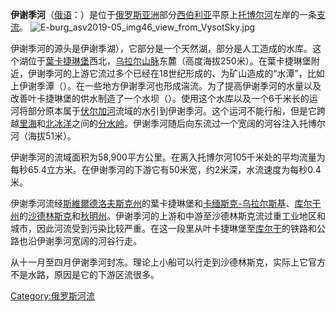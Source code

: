 '''伊谢季河'''（[[俄语|俄语]]：{{lang|ru|Исеть}}）是位于[[俄罗斯|俄罗斯]][[亚洲|亚洲]]部分[[西伯利亚|西伯利亚]]平原上[[托博尔河|托博尔河]]左岸的一条[[支流|支流]]。
[[File:E-burg_asv2019-05_img46_view_from_VysotSky.jpg|thumb]]

伊谢季河的源头是伊谢季湖{{lang|ru|Исетское озеро/водохранилище}}），它部分是一个天然湖，部分是人工造成的水库。这个湖位于[[葉卡捷琳堡|葉卡捷琳堡]]西北，[[乌拉尔山脉|乌拉尔山脉]]东麓（高度海拔250米）。在葉卡捷琳堡附近，伊谢季河的上游它流过多个已经在18世纪形成的、为矿山造成的“水潭”，比如上伊谢季潭（{{lang|ru|Верх-Исетский пруд}}）。在一些地方伊谢季河也形成湍流。为了提高伊谢季河的水量以及改善叶卡捷琳堡的供水制造了一个水坝（{{lang|ru|Волчихинское водохранилище}}）。使用这个水库以及一个6千米长的运河将部分原本属于[[伏尔加河|伏尔加河]]流域的水引到伊谢季河。这个运河不能行船，但是它跨越[[里海|里海]]和[[北冰洋|北冰洋]]之间的[[分水岭|分水岭]]。伊谢季河随后向东流过一个宽阔的河谷注入托博尔河（海拔51米）。

伊谢季河的流域面积为58,900平方公里。在离入托博尔河105千米处的平均流量为每秒65.4立方米。在伊谢季河的下游它有50米宽，约2米深，水流速度为每秒0.4米。

伊谢季河流经[[斯維爾德洛夫斯克州|斯維爾德洛夫斯克州]]的葉卡捷琳堡和[[卡缅斯克-乌拉尔斯基|卡缅斯克-乌拉尔斯基]]、[[库尔干州|库尔干州]]的[[沙德林斯克|沙德林斯克]]和[[秋明州|秋明州]]。伊谢季河的上游和中游至沙德林斯克流过重工业地区和城市，因此河流受到污染比较严重。在这一段里从叶卡捷琳堡至[[库尔干|库尔干]]的铁路和公路也沿伊谢季河宽阔的河谷行走。

从十一月至四月伊谢季河封冻。理论上小船可以行走到沙德林斯克，实际上它官方不是水路，原因是它的下游区流很多。

{{Authority control}}
[[Category:俄罗斯河流|Category:俄罗斯河流]]